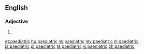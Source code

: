 ==English==

===Adjective===
{{en-adj|-}}

# {{alternative spelling of|pediatric}}

[[et:paediatric]]
[[hu:paediatric]]
[[ml:paediatric]]
[[my:paediatric]]
[[nl:paediatric]]
[[ja:paediatric]]
[[pl:paediatric]]
[[ta:paediatric]]
[[vi:paediatric]]
[[zh:paediatric]]